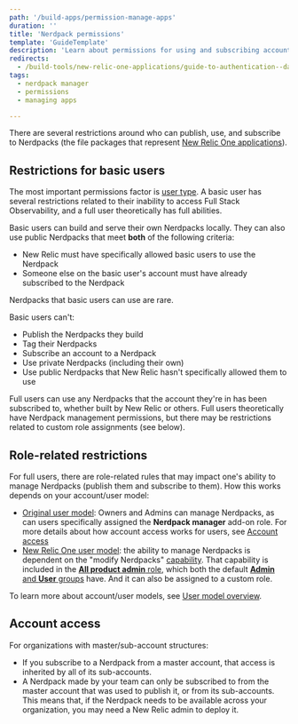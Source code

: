 ```yaml
---
path: '/build-apps/permission-manage-apps'
duration: ''
title: 'Nerdpack permissions'
template: 'GuideTemplate'
description: 'Learn about permissions for using and subscribing accounts to Nerdpacks'
redirects:
  - /build-tools/new-relic-one-applications/guide-to-authentication--data-access--and-permissions
tags:
  - nerdpack manager
  - permissions
  - managing apps

---
```


There are several restrictions around who can publish, use, and subscribe to Nerdpacks (the file packages that represent [New Relic One applications](https://developer.newrelic.com/build-apps)).

## Restrictions for basic users

The most important permissions factor is [user type](/docs/accounts/accounts-billing/new-relic-one-user-management/new-relic-one-user-model-understand-user-structure/#user-type). A basic user has several restrictions related to their inability to access Full Stack Observability, and a full user theoretically has full abilities.

Basic users can build and serve their own Nerdpacks locally. They can also use public Nerdpacks that meet **both** of the following criteria:

* New Relic must have specifically allowed basic users to use the Nerdpack
* Someone else on the basic user's account must have already subscribed to the Nerdpack

Nerdpacks that basic users can use are rare.

Basic users can't:

* Publish the Nerdpacks they build
* Tag their Nerdpacks
* Subscribe an account to a Nerdpack
* Use private Nerdpacks (including their own)
* Use public Nerdpacks that New Relic hasn't specifically allowed them to use

Full users can use any Nerdpacks that the account they're in has been subscribed to, whether built by New Relic or others. Full users theoretically have Nerdpack management permissions, but there may be restrictions related to custom role assignments (see below).

## Role-related restrictions

For full users, there are role-related rules that may impact one's ability to manage Nerdpacks (publish them and subscribe to them). How this works depends on your account/user model:

* [Original user model](/docs/accounts/original-accounts-billing/original-product-based-pricing/overview-changes-pricing-user-model/#user-models): Owners and Admins can manage Nerdpacks, as can users specifically assigned the **Nerdpack manager** add-on role. For more details about how account access works for users, see [Account access](#account-access)
* [New Relic One user model](/docs/accounts/original-accounts-billing/original-product-based-pricing/overview-changes-pricing-user-model/#user-models): the ability to manage Nerdpacks is dependent on the "modify Nerdpacks" [capability](/docs/accounts/accounts-billing/new-relic-one-user-management/new-relic-one-user-model-understand-user-structure/#capabilities). That capability is included in the [**All product admin** role](/docs/accounts/accounts-billing/new-relic-one-user-management/new-relic-one-user-model-understand-user-structure/#standard-roles), which both the default [**Admin** and **User** groups](/docs/accounts/accounts-billing/new-relic-one-user-management/new-relic-one-user-model-understand-user-structure/#groups) have. And it can also be assigned to a custom role.

To learn more about account/user models, see [User model overview](/docs/accounts/original-accounts-billing/original-product-based-pricing/overview-changes-pricing-user-model/#user-models).

## Account access

For organizations with master/sub-account structures:

* If you subscribe to a Nerdpack from a master account, that access is inherited by all of its sub-accounts.
* A Nerdpack made by your team can only be subscribed to from the master account that was used to publish it, or from its sub-accounts. This means that, if the Nerdpack needs to be available across your organization, you may need a New Relic admin to deploy it.